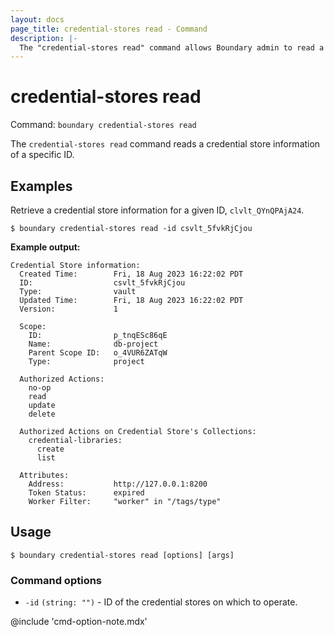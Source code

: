 ```yaml
---
layout: docs
page_title: credential-stores read - Command
description: |-
  The "credential-stores read" command allows Boundary admin to read a credential store information.
---
```


# credential-stores read

Command: `boundary credential-stores read`

The `credential-stores read` command reads a credential store information
of a specific ID.


## Examples

Retrieve a credential store information for a given ID, `clvlt_QYnQPAjA24`.

```shell-session
$ boundary credential-stores read -id csvlt_5fvkRjCjou
```

**Example output:**

<CodeBlockConfig hideClipboard>

```plaintext
Credential Store information:
  Created Time:        Fri, 18 Aug 2023 16:22:02 PDT
  ID:                  csvlt_5fvkRjCjou
  Type:                vault
  Updated Time:        Fri, 18 Aug 2023 16:22:02 PDT
  Version:             1

  Scope:
    ID:                p_tnqESc86qE
    Name:              db-project
    Parent Scope ID:   o_4VUR6ZATqW
    Type:              project

  Authorized Actions:
    no-op
    read
    update
    delete

  Authorized Actions on Credential Store's Collections:
    credential-libraries:
      create
      list

  Attributes:
    Address:           http://127.0.0.1:8200
    Token Status:      expired
    Worker Filter:     "worker" in "/tags/type"
```

</CodeBlockConfig>

## Usage

<CodeBlockConfig hideClipboard>

```shell-session
$ boundary credential-stores read [options] [args]
```

</CodeBlockConfig>


### Command options

- `-id` `(string: "")` - ID of the credential stores on which to operate.

@include 'cmd-option-note.mdx'
